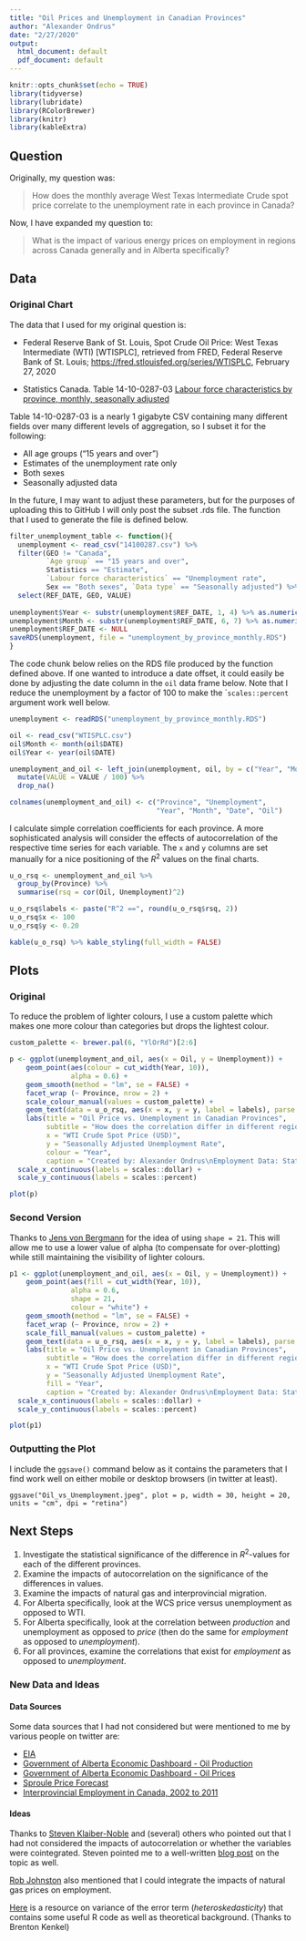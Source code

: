 ```yaml
---
title: "Oil Prices and Unemployment in Canadian Provinces"
author: "Alexander Ondrus"
date: "2/27/2020"
output:
  html_document: default
  pdf_document: default
---
```


```r
knitr::opts_chunk$set(echo = TRUE)
library(tidyverse)
library(lubridate)
library(RColorBrewer)
library(knitr)
library(kableExtra)
```

## Question

Originally, my question was:

> How does the monthly average West Texas Intermediate Crude spot price correlate to the unemployment rate in each province in Canada?

Now, I have expanded my question to:

> What is the impact of various energy prices on employment in regions across Canada generally and in Alberta specifically?

## Data

### Original Chart

The data that I used for my original question is:

- Federal Reserve Bank of St. Louis, Spot Crude Oil Price: West Texas Intermediate (WTI) [WTISPLC], retrieved from FRED, Federal Reserve Bank of St. Louis; [https://fred.stlouisfed.org/series/WTISPLC](https://fred.stlouisfed.org/series/WTISPLC), February 27, 2020

-  Statistics Canada.  Table  14-10-0287-03   [Labour force characteristics by province, monthly, seasonally adjusted](https://doi.org/10.25318/1410028701-eng)

Table 14-10-0287-03 is a nearly 1 gigabyte CSV containing many different fields over many different levels of aggregation, so I subset it for the following:

- All age groups ("15 years and over")
- Estimates of the unemployment rate only
- Both sexes
- Seasonally adjusted data

In the future, I may want to adjust these parameters, but for the purposes of uploading this to GitHub I will only post the subset .rds file. The function that I used to generate the file is defined below.

```r
filter_unemployment_table <- function(){
  unemployment <- read_csv("14100287.csv") %>% 
  filter(GEO != "Canada", 
         `Age group` == "15 years and over", 
         Statistics == "Estimate", 
         `Labour force characteristics` == "Unemployment rate", 
         Sex == "Both sexes", `Data type` == "Seasonally adjusted") %>% 
  select(REF_DATE, GEO, VALUE)
  
unemployment$Year <- substr(unemployment$REF_DATE, 1, 4) %>% as.numeric()
unemployment$Month <- substr(unemployment$REF_DATE, 6, 7) %>% as.numeric()
unemployment$REF_DATE <- NULL
saveRDS(unemployment, file = "unemployment_by_province_monthly.RDS")
}
```

The code chunk below relies on the RDS file produced by the function defined above. If one wanted to introduce a date offset, it could easily be done by adjusting the date column in the `oil` data frame below. Note that I reduce the unemployment by a factor of 100 to make the ``scales::percent` argument work well below.

```r
unemployment <- readRDS("unemployment_by_province_monthly.RDS")

oil <- read_csv("WTISPLC.csv")
oil$Month <- month(oil$DATE)
oil$Year <- year(oil$DATE)

unemployment_and_oil <- left_join(unemployment, oil, by = c("Year", "Month")) %>% 
  mutate(VALUE = VALUE / 100) %>% 
  drop_na()

colnames(unemployment_and_oil) <- c("Province", "Unemployment", 
                                    "Year", "Month", "Date", "Oil")
```

I calculate simple correlation coefficients for each province. A more sophisticated analysis will consider the effects of autocorrelation of the respective time series for each variable. The `x` and `y` columns are set manually for a nice positioning of the $R^2$ values on the final charts.

```r
u_o_rsq <- unemployment_and_oil %>% 
  group_by(Province) %>% 
  summarise(rsq = cor(Oil, Unemployment)^2)

u_o_rsq$labels <- paste("R^2 ==", round(u_o_rsq$rsq, 2))
u_o_rsq$x <- 100
u_o_rsq$y <- 0.20

kable(u_o_rsq) %>% kable_styling(full_width = FALSE)
```

## Plots

### Original

To reduce the problem of lighter colours, I use a custom palette which makes one more colour than categories but drops the lightest colour.

```r
custom_palette <- brewer.pal(6, "YlOrRd")[2:6]

p <- ggplot(unemployment_and_oil, aes(x = Oil, y = Unemployment)) +
    geom_point(aes(colour = cut_width(Year, 10)),
               alpha = 0.6) + 
    geom_smooth(method = "lm", se = FALSE) + 
    facet_wrap (~ Province, nrow = 2) + 
    scale_colour_manual(values = custom_palette) +
    geom_text(data = u_o_rsq, aes(x = x, y = y, label = labels), parse = TRUE) +
    labs(title = "Oil Price vs. Unemployment in Canadian Provinces",
         subtitle = "How does the correlation differ in different regions?",
         x = "WTI Crude Spot Price (USD)",
         y = "Seasonally Adjusted Unemployment Rate",
         colour = "Year",
         caption = "Created by: Alexander Ondrus\nEmployment Data: Statistics Canada.  Table  14-10-0287-03\nLabour force characteristics by province, monthly, seasonally adjusted\nOil Prices: Federal Reserve Bank of St. Louis,\nSpot Crude Oil Price: West Texas Intermediate (WTI) [WTISPLC],\nretrieved from FRED, Federal Reserve Bank of St. Louis;\nhttps://fred.stlouisfed.org/series/WTISPLC, February 27, 2020") +
  scale_x_continuous(labels = scales::dollar) +
  scale_y_continuous(labels = scales::percent)

plot(p)
```

### Second Version

Thanks to [Jens von Bergmann](https://twitter.com/vb_jens) for the idea of using `shape = 21`. This will allow me to use a lower value of alpha (to compensate for over-plotting) while still maintaining the visibility of lighter colours.


```r
p1 <- ggplot(unemployment_and_oil, aes(x = Oil, y = Unemployment)) +
    geom_point(aes(fill = cut_width(Year, 10)),
               alpha = 0.6,
               shape = 21,
               colour = "white") + 
    geom_smooth(method = "lm", se = FALSE) + 
    facet_wrap (~ Province, nrow = 2) + 
    scale_fill_manual(values = custom_palette) +
    geom_text(data = u_o_rsq, aes(x = x, y = y, label = labels), parse = TRUE) +
    labs(title = "Oil Price vs. Unemployment in Canadian Provinces",
         subtitle = "How does the correlation differ in different regions?",
         x = "WTI Crude Spot Price (USD)",
         y = "Seasonally Adjusted Unemployment Rate",
         fill = "Year",
         caption = "Created by: Alexander Ondrus\nEmployment Data: Statistics Canada.  Table  14-10-0287-03\nLabour force characteristics by province, monthly, seasonally adjusted\nOil Prices: Federal Reserve Bank of St. Louis,\nSpot Crude Oil Price: West Texas Intermediate (WTI) [WTISPLC],\nretrieved from FRED, Federal Reserve Bank of St. Louis;\nhttps://fred.stlouisfed.org/series/WTISPLC, February 27, 2020") +
  scale_x_continuous(labels = scales::dollar) +
  scale_y_continuous(labels = scales::percent)

plot(p1)
```


### Outputting the Plot

I include the `ggsave()` command below as it contains the parameters that I find work well on either mobile or desktop browsers (in twitter at least).

```
ggsave("Oil_vs_Unemployment.jpeg", plot = p, width = 30, height = 20, units = "cm", dpi = "retina")
```

## Next Steps

1. Investigate the statistical significance of the difference in $R^2$-values for each of the different provinces.
2. Examine the impacts of autocorrelation on the significance of the differences in values.
3. Examine the impacts of natural gas and interprovincial migration.
4. For Alberta specifically, look at the WCS price versus unemployment as opposed to WTI.
5. For Alberta specifically, look at the correlation between _production_ and unemployment as opposed to _price_ (then do the same for _employment_ as opposed to _unemployment_). 
6. For all provinces, examine the correlations that exist for _employment_ as opposed to _unemployment_.

### New Data and Ideas

#### Data Sources

Some data sources that I had not considered but were mentioned to me by various people on twitter are:

- [EIA](https://www.eia.gov/)
- [Government of Alberta Economic Dashboard - Oil Production](https://economicdashboard.alberta.ca/OilProduction#alberta)
- [Government of Alberta Economic Dashboard - Oil Prices](https://economicdashboard.alberta.ca/OilPrice)
- [Sproule Price Forecast](https://sproule.com/price-forecast/)
- [Interprovincial Employment in Canada, 2002 to 2011](https://www150.statcan.gc.ca/n1/pub/11-626-x/11-626-x2015047-eng.htm)

#### Ideas

Thanks to [Steven Klaiber-Noble](https://twitter.com/snoble) and (several) others who pointed out that I had not considered the impacts of autocorrelation or whether the variables were cointegrated. Steven pointed me to a well-written [blog post](http://blog.noblemail.ca/2011/05/your-n-is-probably-lot-smaller-than-you.html?m=1) on the topic as well.

[Rob Johnston](https://twitter.com/Finite_Elephant) also mentioned that I could integrate the impacts of natural gas prices on employment.

[Here](http://bkenkel.com/psci8357/notes/05-ncv.html) is a resource on variance of the error term (*heteroskedasticity*) that contains some useful R code as well as theoretical background. (Thanks to Brenton Kenkel)